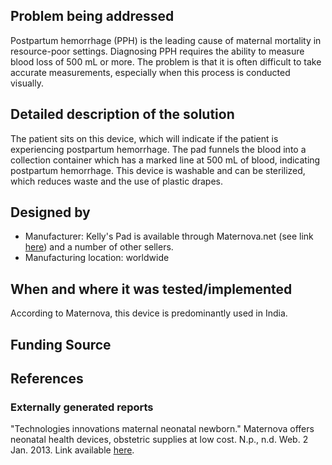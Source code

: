 {{Medical Device
|Health Topic=Maternal mortality 
|Classification=Diagnosis
|Scope=Commercialized
|Location=Africa, Asia, South America
|Image=Kelly.jpg
}}
<!-- Please make sure to use the format provided below for consistency between all devices. -->
==Problem being addressed==
Postpartum hemorrhage (PPH) is the leading cause of maternal mortality in resource-poor settings. Diagnosing PPH requires the ability to measure blood loss of 500 mL or more. The problem is that it is often difficult to take accurate measurements, especially when this process is conducted visually.

==Detailed description of the solution==
The patient sits on this device, which will indicate if the patient is experiencing postpartum hemorrhage.  The pad funnels the blood into a collection container which has a marked line at 500 mL of blood, indicating postpartum hemorrhage. This device is washable and can be sterilized, which reduces waste and the use of plastic drapes.

==Designed by==
*Manufacturer: Kelly's Pad is available through Maternova.net (see link [http://maternova.net/kellys-pad here]) and a number of other sellers.
*Manufacturing location: worldwide

==When and where it was tested/implemented ==
According to Maternova, this device is predominantly used in India.

==Funding Source==

==References==
===Externally generated reports===
"Technologies innovations maternal neonatal newborn." Maternova offers neonatal health 	devices, obstetric supplies at low cost. N.p., n.d. Web. 2 Jan. 2013. Link available [http://maternova.net/health-innovations/kellys-pad here].

<!-- Add relevant categories, such as [[Category:HIV]] or [[Category:Malaria]] below this line -->